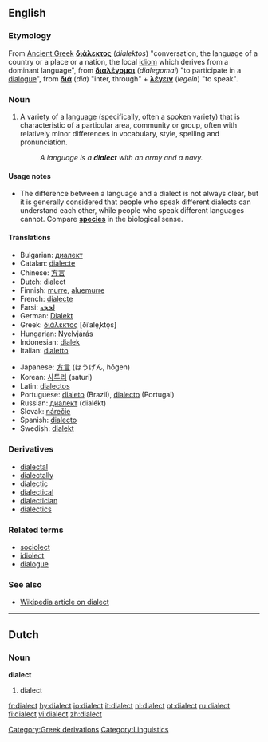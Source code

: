 ==English==

===Etymology===
From [[Ancient Greek]] '''[[διάλεκτος]]''' (''dialektos'') "conversation, the language of a country or a place or a nation, the local [[idiom]] which derives from a dominant language", from '''[[διαλέγομαι]]''' (''dialegomai'') "to participate in a [[dialogue]]", from '''[[διά]]''' (''dia'') "inter, through" + '''[[λέγειν]]''' (''legein'') "to speak".

===Noun===
{{en-noun}}

# A variety of a [[language]] (specifically, often a spoken variety) that is characteristic of a particular area, community or group, often with relatively minor differences in vocabulary, style, spelling and pronunciation.
#:''A language is a '''dialect''' with an army and a navy.''

====Usage notes====
* The difference between a language and a dialect is not always clear, but it is generally considered that people who speak different dialects can understand each other, while people who speak different languages cannot.  Compare '''[[species]]''' in the biological sense.

====Translations====
{{top}}
*Bulgarian: [[диалект]] {{m}}
*Catalan: [[dialecte]] {{m}}
*Chinese: [[方言]]
*Dutch: dialect {{n}}
*Finnish: [[murre]], [[aluemurre]]
*French: [[dialecte]] {{m}}
*Farsi: [[لحجه]]
*German: [[Dialekt]] {{m}}
*Greek: [[διάλεκτος]] [ðiˈale̞ˌkto̞s] {{f}}
*Hungarian: [[Nyelvjárás]]
*Indonesian: [[dialek]]
*Italian: [[dialetto]] {{m}}
{{mid}}
*Japanese: [[方言]] (ほうげん, hōgen)
*Korean: [[사투리]] (saturi)
*Latin: [[dialectos]] {{f}}
*Portuguese: [[dialeto]] (Brazil), [[dialecto]] (Portugal)
*Russian: [[диалект]] (dialékt) {{m}}
*Slovak: [[nárečie]] {{n}}
*Spanish: [[dialecto]] {{m}}
*Swedish: [[dialekt]] {{c}}
{{bottom}}

===Derivatives===
*[[dialectal]]
*[[dialectally]]
*[[dialectic]]
*[[dialectical]]
*[[dialectician]]
*[[dialectics]]

===Related terms===
* [[sociolect]]
* [[idiolect]]
* [[dialogue]]

===See also===
*[[w:Dialect|Wikipedia article on dialect]]

----

==Dutch==

===Noun===
'''dialect''' {{n}}

# dialect

[[Category:Greek derivations]]
[[Category:Linguistics]]

[[fr:dialect]]
[[hy:dialect]]
[[io:dialect]]
[[it:dialect]]
[[nl:dialect]]
[[pt:dialect]]
[[ru:dialect]]
[[fi:dialect]]
[[vi:dialect]]
[[zh:dialect]]